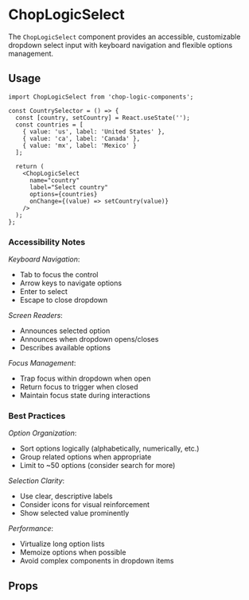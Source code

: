 
<Meta of={Select} title='ChopLogicSelect' />

# ChopLogicSelect

The `ChopLogicSelect` component provides an accessible, customizable dropdown select input with keyboard navigation and flexible options management.

## Usage

```tsx
import ChopLogicSelect from 'chop-logic-components';

const CountrySelector = () => {
  const [country, setCountry] = React.useState('');
  const countries = [
    { value: 'us', label: 'United States' },
    { value: 'ca', label: 'Canada' },
    { value: 'mx', label: 'Mexico' }
  ];

  return (
    <ChopLogicSelect
      name="country"
      label="Select country"
      options={countries}
      onChange={(value) => setCountry(value)}
    />
  );
};
```

### Accessibility Notes

_Keyboard Navigation_:
  - Tab to focus the control
  - Arrow keys to navigate options
  - Enter to select
  - Escape to close dropdown

_Screen Readers_:
  - Announces selected option
  - Announces when dropdown opens/closes
  - Describes available options

_Focus Management_:
  - Trap focus within dropdown when open
  - Return focus to trigger when closed
  - Maintain focus state during interactions

### Best Practices

_Option Organization_:
  - Sort options logically (alphabetically, numerically, etc.)
  - Group related options when appropriate
  - Limit to ~50 options (consider search for more)

_Selection Clarity_:
  - Use clear, descriptive labels
  - Consider icons for visual reinforcement
  - Show selected value prominently

_Performance_:
  - Virtualize long option lists
  - Memoize options when possible
  - Avoid complex components in dropdown items

## Props

<Controls />